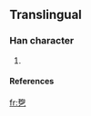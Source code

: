 ==Translingual==

===Han character===
{{Han char|rn=|rad=乙|as=08|sn=9|four=|canj=手口弓 (QRN)}}

# {{defn|Han}}

====References====
{{Han ref|kx=0084.241|dkj=|dj=|hdz=|uh=341D|ud=13341|bh=|bd=}}



[[fr:㐝]]